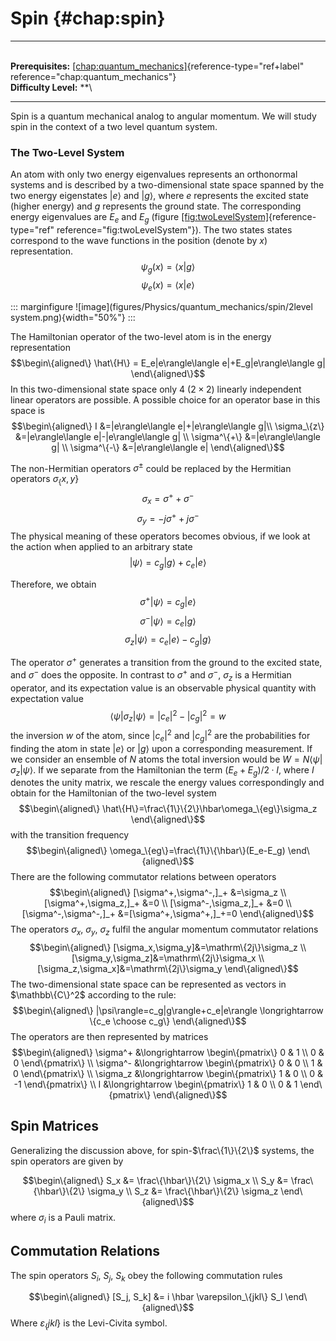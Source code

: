 # Spin \{#chap:spin\}

------------------------------------------------------------------------

\
**Prerequisites:**
[\[chap:quantum_mechanics\]](#chap:quantum_mechanics)\{reference-type="ref+label"
reference="chap:quantum_mechanics"\}\
**Difficulty Level:** \*\*\

------------------------------------------------------------------------

Spin is a quantum mechanical analog to angular momentum. We will study
spin in the context of a two level quantum system.

### The Two-Level System

An atom with only two energy eigenvalues represents an orthonormal
systems and is described by a two-dimensional state space spanned by the
two energy eigenstates $|e\rangle$ and $|g\rangle$, where $e$ represents
the excited state (higher energy) and $g$ represents the ground state.
The corresponding energy eigenvalues are $E_e$ and $E_g$ (figure
[\[fig:twoLevelSystem\]](#fig:twoLevelSystem)\{reference-type="ref"
reference="fig:twoLevelSystem"\}). The two states states correspond to
the wave functions in the position (denote by $x$) representation.
$$\psi_g(x)=\langle x|g\rangle$$ $$\psi_e(x)=\langle x|e\rangle$$

::: marginfigure
![image](figures/Physics/quantum_mechanics/spin/2level system.png)\{width="50%"\}
:::

The Hamiltonian operator of the two-level atom is in the energy
representation $$\begin\{aligned\}
    \hat\{H\} = E_e|e\rangle\langle e|+E_g|e\rangle\langle g|
\end\{aligned\}$$ In this two-dimensional state space only 4 ($2\times 2$)
linearly independent linear operators are possible. A possible choice
for an operator base in this space is $$\begin\{aligned\}
    I &=|e\rangle\langle e|+|e\rangle\langle g|\\ 
    \sigma_\{z\} &=|e\rangle\langle e|-|e\rangle\langle g| \\
    \sigma^\{+\} &=|e\rangle\langle g| \\
    \sigma^\{-\} &=|e\rangle\langle e|
\end\{aligned\}$$

The non-Hermitian operators $\sigma^\pm$ could be replaced by the
Hermitian operators $\sigma_\{x,y\}$ $$\sigma_x=\sigma^+ +\sigma^-$$
$$\sigma_y=-j\sigma^+ +j\sigma^-$$ The physical meaning of these
operators becomes obvious, if we look at the action when applied to an
arbitrary state $$|\psi\rangle =c_g |g\rangle + c_e |e\rangle$$

Therefore, we obtain $$\sigma^+|\psi\rangle=c_g|e\rangle$$
$$\sigma^-|\psi\rangle=c_e|g\rangle$$
$$\sigma_z|\psi\rangle=c_e|e\rangle-c_g|g\rangle$$

The operator $\sigma^+$ generates a transition from the ground to the
excited state, and $\sigma^-$ does the opposite. In contrast to
$\sigma^+$ and $\sigma^-$, $\sigma_z$ is a Hermitian operator, and its
expectation value is an observable physical quantity with expectation
value $$\langle\psi|\sigma_z|\psi\rangle = |c_e|^2-|c_g|^2=w$$ the
inversion $w$ of the atom, since $|c_e|^2$ and $|c_g|^2$ are the
probabilities for finding the atom in state $|e\rangle$ or $|g\rangle$
upon a corresponding measurement. If we consider an ensemble of $N$
atoms the total inversion would be $W =
N \langle\psi|\sigma_z|\psi\rangle$. If we separate from the Hamiltonian
the term $(E_e +
E_g)/2 ·I$, where $I$ denotes the unity matrix, we rescale the energy
values correspondingly and obtain for the Hamiltonian of the two-level
system $$\begin\{aligned\}
\hat\{H\}=\frac\{1\}\{2\}\hbar\omega_\{eg\}\sigma_z
\end\{aligned\}$$ with the transition frequency $$\begin\{aligned\}
    \omega_\{eg\}=\frac\{1\}\{\hbar\}(E_e-E_g)
\end\{aligned\}$$ There are the following commutator relations between
operators $$\begin\{aligned\}
    [\sigma^+,\sigma^-,]_+ &=\sigma_z \\
    [\sigma^+,\sigma_z,]_+ &=0 \\
    [\sigma^-,\sigma_z,]_+ &=0 \\
    [\sigma^-,\sigma^-,]_+ &=[\sigma^+,\sigma^+,]_+=0
\end\{aligned\}$$ The operators $\sigma_x$, $\sigma_y$, $\sigma_z$ fulfil
the angular momentum commutator relations $$\begin\{aligned\}
    [\sigma_x,\sigma_y]&=\mathrm\{2j\}\sigma_z \\
    [\sigma_y,\sigma_z]&=\mathrm\{2j\}\sigma_x \\
    [\sigma_z,\sigma_x]&=\mathrm\{2j\}\sigma_y 
\end\{aligned\}$$ The two-dimensional state space can be represented as
vectors in $\mathbb\{C\}^2$ according to the rule: $$\begin\{aligned\}
    |\psi\rangle=c_g|g\rangle+c_e|e\rangle \longrightarrow \{c_e \choose c_g\} 
\end\{aligned\}$$ The operators are then represented by matrices
$$\begin\{aligned\}
    \sigma^+ &\longrightarrow \begin\{pmatrix\}
0 & 1 \\
0 & 0 
\end\{pmatrix\} \\
    \sigma^- &\longrightarrow \begin\{pmatrix\}
0 & 0 \\
1 & 0 
\end\{pmatrix\} \\
\sigma_z &\longrightarrow \begin\{pmatrix\}
1 & 0 \\
0 & -1 
\end\{pmatrix\} \\
I &\longrightarrow \begin\{pmatrix\}
1 & 0 \\
0 & 1
\end\{pmatrix\} 
\end\{aligned\}$$

## Spin Matrices

Generalizing the discussion above, for spin-$\frac\{1\}\{2\}$ systems, the
spin operators are given by

$$\begin\{aligned\}
    S_x &= \frac\{\hbar\}\{2\} \sigma_x \\
    S_y &= \frac\{\hbar\}\{2\} \sigma_y \\
    S_z &= \frac\{\hbar\}\{2\} \sigma_z
\end\{aligned\}$$ where $\sigma_i$ is a Pauli matrix.

## Commutation Relations

The spin operators $S_i$, $S_j$, $S_k$ obey the following commutation
rules

$$\begin\{aligned\}
    [S_j, S_k] &= i \hbar \varepsilon_\{jkl\} S_l
\end\{aligned\}$$ Where $\varepsilon_\{jkl\}$ is the Levi-Civita symbol.
